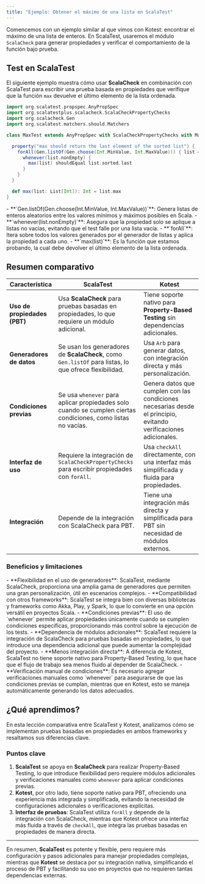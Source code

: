 ```yaml
---
title: "Ejemplo: Obtener el máximo de una lista en ScalaTest"
---
```


<ReadingTime />
<GithubRepoLink user="r8vnhill" repo="" />

Comencemos con un ejemplo similar al que vimos con Kotest: encontrar el máximo de una lista de enteros. En ScalaTest, usaremos el módulo `ScalaCheck` para generar propiedades y verificar el comportamiento de la función bajo prueba.

## Test en ScalaTest

El siguiente ejemplo muestra cómo usar **ScalaCheck** en combinación con ScalaTest para escribir una prueba basada en propiedades que verifique que la función `max` devuelve el último elemento de la lista ordenada.

```scala
import org.scalatest.propspec.AnyPropSpec
import org.scalatestplus.scalacheck.ScalaCheckPropertyChecks
import org.scalacheck.Gen
import org.scalatest.matchers.should.Matchers

class MaxTest extends AnyPropSpec with ScalaCheckPropertyChecks with Matchers {

  property("max should return the last element of the sorted list") {
    forAll(Gen.listOf(Gen.choose(Int.MinValue, Int.MaxValue))) { list =>
      whenever(list.nonEmpty) {
        max(list) shouldEqual list.sorted.last
      }
    }
  }

  def max(list: List[Int]): Int = list.max
}
```

<Explanation>
    - **`Gen.listOf(Gen.choose(Int.MinValue, Int.MaxValue))`**: Genera listas de enteros aleatorios entre los valores mínimos y máximos posibles en Scala.
    - **`whenever(list.nonEmpty)`**: Asegura que la propiedad solo se aplique a listas no vacías, evitando que el test falle por una lista vacía.
    - **`forAll`**: Itera sobre todos los valores generados por el generador de listas y aplica la propiedad a cada uno.
    - **`max(list)`**: Es la función que estamos probando, la cual debe devolver el último elemento de la lista ordenada.
</Explanation>

## Resumen comparativo

| **Característica**              | **ScalaTest**                                                                                         | **Kotest**                                                                                         |
|---------------------------------|-------------------------------------------------------------------------------------------------------|-----------------------------------------------------------------------------------------------------|
| **Uso de propiedades (PBT)**    | Usa **ScalaCheck** para pruebas basadas en propiedades, lo que requiere un módulo adicional.            | Tiene soporte nativo para **Property-Based Testing** sin dependencias adicionales.                   |
| **Generadores de datos**        | Se usan los generadores de **ScalaCheck**, como `Gen.listOf` para listas, lo que ofrece flexibilidad.   | Usa `Arb` para generar datos, con integración directa y más personalización.                         |
| **Condiciones previas**         | Se usa `whenever` para aplicar propiedades solo cuando se cumplen ciertas condiciones, como listas no vacías. | Genera datos que cumplen con las condiciones necesarias desde el principio, evitando verificaciones adicionales. |
| **Interfaz de uso**             | Requiere la integración de `ScalaCheckPropertyChecks` para escribir propiedades con `forAll`.            | Usa `checkAll` directamente, con una interfaz más simplificada y fluida para propiedades.            |
| **Integración**                 | Depende de la integración con ScalaCheck para PBT.                                                      | Tiene una integración más directa y simplificada para PBT sin necesidad de módulos externos.         |

### Beneficios y limitaciones

<ProCons>
    <Pros>
        - **Flexibilidad en el uso de generadores**: ScalaTest, mediante ScalaCheck, proporciona una amplia gama de generadores que permiten una gran personalización, útil en escenarios complejos.
        - **Compatibilidad con otros frameworks**: ScalaTest se integra bien con diversas bibliotecas y frameworks como Akka, Play, y Spark, lo que lo convierte en una opción versátil en proyectos Scala.
        - **Condiciones previas**: El uso de `whenever` permite aplicar propiedades únicamente cuando se cumplen condiciones específicas, proporcionando más control sobre la ejecución de los tests.
    </Pros>
    <Cons>
        - **Dependencia de módulos adicionales**: ScalaTest requiere la integración de ScalaCheck para pruebas basadas en propiedades, lo que introduce una dependencia adicional que puede aumentar la complejidad del proyecto.
        - **Menos integración directa**: A diferencia de Kotest, ScalaTest no tiene soporte nativo para Property-Based Testing, lo que hace que el flujo de trabajo sea menos fluido al depender de ScalaCheck.
        - **Verificación manual de condiciones**: Es necesario agregar verificaciones manuales como `whenever` para asegurarse de que las condiciones previas se cumplan, mientras que en Kotest, esto se maneja automáticamente generando los datos adecuados.
    </Cons>
</ProCons>

## ¿Qué aprendimos?

En esta lección comparativa entre ScalaTest y Kotest, analizamos cómo se implementan pruebas basadas en propiedades en ambos frameworks y resaltamos sus diferencias clave. 

### Puntos clave

1. **ScalaTest** se apoya en **ScalaCheck** para realizar Property-Based Testing, lo que introduce flexibilidad pero requiere módulos adicionales y verificaciones manuales como `whenever` para aplicar condiciones previas. 
2. **Kotest**, por otro lado, tiene soporte nativo para PBT, ofreciendo una experiencia más integrada y simplificada, evitando la necesidad de configuraciones adicionales o verificaciones explícitas.
3. **Interfaz de pruebas**: ScalaTest utiliza `forAll` y depende de la integración con ScalaCheck, mientras que Kotest ofrece una interfaz más fluida a través de `checkAll`, que integra las pruebas basadas en propiedades de manera directa.

---

En resumen, **ScalaTest** es potente y flexible, pero requiere más configuración y pasos adicionales para manejar propiedades complejas, mientras que **Kotest** se destaca por su integración nativa, simplificando el proceso de PBT y facilitando su uso en proyectos que no requieren tantas dependencias externas.
